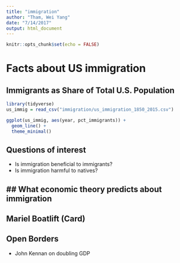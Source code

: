 ```yaml
---
title: "immigration"
author: "Tham, Wei Yang"
date: "7/14/2017"
output: html_document
---
```


```r
knitr::opts_chunk$set(echo = FALSE)
```

# Facts about US immigration

## Immigrants as Share of Total U.S. Population
```r
library(tidyverse)
us_immig = read_csv("immigration/us_immigration_1850_2015.csv")

ggplot(us_immig, aes(year, pct_immigrants)) + 
  geom_line() + 
  theme_minimal()

```
  

## Questions of interest
- Is immigration beneficial to immigrants?
- Is immigration harmful to natives?

## What economic theory predicts about immigration
- 

## Mariel Boatlift (Card)


## Open Borders
- John Kennan on doubling GDP
